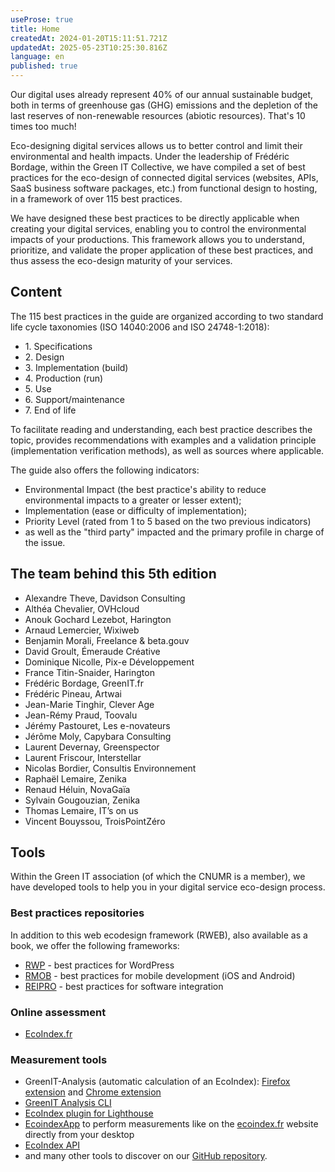 ```yaml
---
useProse: true
title: Home
createdAt: 2024-01-20T15:11:51.721Z
updatedAt: 2025-05-23T10:25:30.816Z
language: en
published: true
---
```


Our digital uses already represent 40% of our annual sustainable budget, both in terms of greenhouse gas (GHG) emissions and the depletion of the last reserves of non-renewable resources (abiotic resources). That's 10 times too much!

Eco-designing digital services allows us to better control and limit their environmental and health impacts. Under the leadership of Frédéric Bordage, within the Green IT Collective, we have compiled a set of best practices for the eco-design of connected digital services (websites, APIs, SaaS business software packages, etc.) from functional design to hosting, in a framework of over 115 best practices.

<CTAWithIcon label="Discover best practices" url="/en/fiches" target="_self" />

We have designed these best practices to be directly applicable when creating your digital services, enabling you to control the environmental impacts of your productions. This framework allows you to understand, prioritize, and validate the proper application of these best practices, and thus assess the eco-design maturity of your services.

## Content

The 115 best practices in the guide are organized according to two standard life cycle taxonomies (ISO 14040:2006 and ISO 24748-1:2018):

* 1\. Specifications
* 2\. Design
* 3\. Implementation (build)
* 4\. Production (run)
* 5\. Use
* 6\. Support/maintenance
* 7\. End of life

To facilitate reading and understanding, each best practice describes the topic, provides recommendations with examples and a validation principle (implementation verification methods), as well as sources where applicable.

The guide also offers the following indicators:

* Environmental Impact (the best practice's ability to reduce environmental impacts to a greater or lesser extent);
* Implementation (ease or difficulty of implementation);
* Priority Level (rated from 1 to 5 based on the two previous indicators)
* as well as the "third party" impacted and the primary profile in charge of the issue.

## The team behind this 5th edition

* Alexandre Theve, Davidson Consulting
* Althéa Chevalier, OVHcloud
* Anouk Gochard Lezebot, Harington
* Arnaud Lemercier, Wixiweb
* Benjamin Morali, Freelance & beta.gouv
* David Groult, Émeraude Créative
* Dominique Nicolle, Pix-e Développement
* France Titin-Snaider, Harington
* Frédéric Bordage, GreenIT.fr
* Frédéric Pineau, Artwai
* Jean-Marie Tinghir, Clever Age
* Jean-Rémy Praud, Toovalu
* Jérémy Pastouret, Les e-novateurs
* Jérôme Moly, Capybara Consulting
* Laurent Devernay, Greenspector
* Laurent Friscour, Interstellar
* Nicolas Bordier, Consultis Environnement
* Raphaël Lemaire, Zenika
* Renaud Héluin, NovaGaïa
* Sylvain Gougouzian, Zenika
* Thomas Lemaire, IT’s on us
* Vincent Bouyssou, TroisPointZéro

<CTAWithIcon icon="tabler:brand-github" label="Contribute" url="https://github.com/cnumr/best-practices-wordpress/blob/main/CONTRIBUTING.md/" target="_blank" />

## Tools

Within the Green IT association (of which the CNUMR is a member), we have developed tools to help you in your digital service eco-design process.

### Best practices repositories

In addition to this web ecodesign framework (RWEB), also available as a book, we offer the following frameworks:

* [RWP](https://ref.greenit.fr/wp/) - best practices for WordPress
* [RMOB](https://github.com/cnumr/best-practices-mobile) - best practices for mobile development (iOS and Android)
* [REIPRO](https://github.com/cnumr/best-practices-packaged-software) - best practices for software integration

### Online assessment

* [EcoIndex.fr](https://www.ecoindex.fr/)

### Measurement tools

* GreenIT-Analysis (automatic calculation of an EcoIndex): [Firefox extension](https://addons.mozilla.org/fr/firefox/addon/greenit-analysis/) and [Chrome extension](https://chrome.google.com/webstore/detail/greenit-analysis/mofbfhffeklkbebfclfaiifefjflcpad)
* [GreenIT Analysis CLI](https://github.com/cnumr/GreenIT-Analysis-cli)
* [EcoIndex plugin for Lighthouse](https://github.com/cnumr/lighthouse-plugin-ecoindex)
* [EcoindexApp](https://github.com/cnumr/EcoindexApp) to perform measurements like on the [ecoindex.fr](https://www.ecoindex.fr/) website directly from your desktop
* [EcoIndex API](https://github.com/cnumr/ecoindex_api)
* and many other tools to discover on our [GitHub repository](https://github.com/cnumr).
